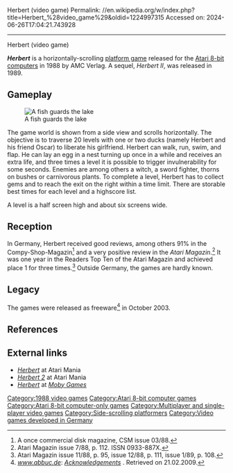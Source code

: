 Herbert (video game)
Permalink: //en.wikipedia.org/w/index.php?title=Herbert_%28video_game%29&oldid=1224997315
Accessed on: 2024-06-26T17:04:21.743928



------
Herbert (video game)
{{Short description|1988 video game}}
{{Infobox video game
|title = Herbert
|caption = Cover art
|developer = Ralf Kothe<br>Armin Stürmer
|publisher = AMC Verlag
|designer = 
|engine = 
|released = 1988
|genre = [[Platform game|Platform]]
|modes = [[Single-player video game|Single-player]], Two players independently
|platforms = [[Atari 8-bit]]
|image =
|alt = 
}}

'''''Herbert''''' is a horizontally-scrolling [[platform game]] released for the [[Atari 8-bit computers]] in 1988 by AMC Verlag. A sequel, ''Herbert II'', was released in 1989.

==Gameplay==
{{Unreferenced section|date=September 2019}}
[[Image:herbert computergame.png|thumb|left|A fish guards the lake]]

The game world is shown from a side view and scrolls horizontally. The objective is to traverse 20 levels with one or two ducks (namely Herbert and his friend Oscar) to liberate his girlfriend. Herbert can walk, run, swim, and flap. He can lay an egg in a nest turning up once in a while and receives an extra life, and three times a level it is possible to trigger invulnerability for some seconds. Enemies are among others a witch, a sword fighter, thorns on bushes or carnivorous plants. To complete a level, Herbert has to collect gems and to reach the exit on the right within a time limit. There are storable best times for each level and a highscore list.

A level is a half screen high and about six screens wide.

==Reception==
In Germany, Herbert received good reviews, among others 91% in the Compy-Shop-Magazin<ref>A once commercial disk magazine, CSM issue 03/88.</ref> and a very positive review in the ''Atari Magazin''.<ref>Atari Magazin issue 7/88, p. 112. ISSN 0933-887X.</ref> It was one year in the Readers Top Ten of the Atari Magazin and achieved place 1 for three times.<ref>Atari Magazin issue 11/88, p. 95, issue 12/88, p. 111, issue 1/89, p. 108.</ref> Outside Germany, the games are hardly known.

==Legacy==
The games were released as freeware<ref>''[http://www.abbuc.de www.abbuc.de]'': ''[http://www.abbuc.de/modules.php?name=DocTree&dtIsBlk=y&dtId=54 Acknowledgements] {{Webarchive|url=https://web.archive.org/web/20090203032512/http://abbuc.de/modules.php?name=DocTree&dtIsBlk=y&dtId=54 |date=2009-02-03 }}''. Retrieved on 21.02.2009.</ref> in October 2003.

==References==
{{reflist}}

==External links==
*[http://www.atarimania.com/game-atari-400-800-xl-xe-herbert_2435.html ''Herbert''] at Atari Mania
*[http://www.atarimania.com/game-atari-400-800-xl-xe-herbert-ii_2436.html ''Herbert 2''] at Atari Mania
*[https://www.mobygames.com/game/72769/herbert/ ''Herbert''] at ''[[Moby Games]]''

{{DEFAULTSORT:Herbert (Computer Game)}}
[[Category:1988 video games]]
[[Category:Atari 8-bit computer games]]
[[Category:Atari 8-bit computer-only games]]
[[Category:Multiplayer and single-player video games]]
[[Category:Side-scrolling platformers]]
[[Category:Video games developed in Germany]]